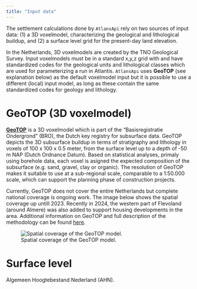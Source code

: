 ```yaml
---
title: "Input data"
---
```


The settlement calculations done by `AtlansApi` rely on two sources of input data: (1) a 3D voxelmodel, characterizing the geological and lithological buildup, and (2) a surface level grid for the present-day land elevation. 

In the Netherlands, 3D voxelmodels are created by the TNO Geological Survey. Input voxelmodels must be in a standard x,y,z grid with  and have standardized codes for the geological units and lithological classes which are used for parameterizing a run in Atlantis. `AtlansApi` uses **GeoTOP** (see explanation below) as the default voxelmodel input but it is possible to use a different (local) input model, as long as these contain the same standardized codes for geology and lithology. 

# GeoTOP (3D voxelmodel)

[**GeoTOP**](https://www.broloket.nl/toelichting/geotop) is a 3D voxelmodel which is part of the "Basisregistratie Ondergrond" (BRO), the Dutch key registry for subsurface data. GeoTOP depicts the 3D subsurface buildup in terms of stratigraphy and lithology in voxels of 100 x 100 x 0.5 meter, from the surface level up to a depth of -50 m NAP (Dutch Ordnance Datum). Based on statistical analyses, primaly using borehole data, each voxel is asigned the expected composition of the subsurface (e.g. sand, gravel, clay or organic). The resolution of GeoTOP makes it suitable to use at a sub-regional scale, comparable to a 1:50.000 scale, which can support the planning phase of construction projects. 

Currently, GeoTOP does not cover the entire Netherlands but complete national coverage is ongoing work. The image below shows the spatial coverage up untill 2023. Recently in 2024, the western part of Flevoland (around Almere) was also added to support housing developments in the area. Additional information on GeoTOP and full description of the methodology can be found [here](https://www.broloket.nl/sites/default/files/docs/geotop/R11655%20Totstandkomingsrapport%20GeoTOP.pdf).

![Spatial coverage of the GeoTOP model.](../_static/images/cover_geotop.png)

# Surface level

Algemeen Hoogtebestand Nederland (AHN).